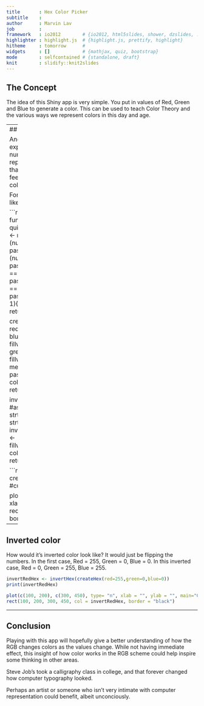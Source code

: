 ```yaml
---
title       : Hex Color Picker
subtitle    : 
author      : Marvin Lav
job         : 
framework   : io2012        # {io2012, html5slides, shower, dzslides, ...}
highlighter : highlight.js  # {highlight.js, prettify, highlight}
hitheme     : tomorrow      # 
widgets     : []            # {mathjax, quiz, bootstrap}
mode        : selfcontained # {standalone, draft}
knit        : slidify::knit2slides
---
```


## The Concept

The idea of this Shiny app is very simple.
You put in values of Red, Green and Blue to generate a color.
This can be used to teach Color Theory and the various ways
we represent colors in this day and age.


---
## Exposure to Hexadecimal

Another promise of this app is the exposure to Hexadecimal. There are a number of people who know hexadicmal representation fairly well, but for those that do not, you can use this app to get a feel of how the numbers change as colors change.

For example, this is how pure Red looks like, Red = 255, Green = 0, Blue = 0.


```r

fillwithzero <- function(hexstring,num_char){
  #used a quick hack instead of looping
  num_zero <- num_char - nchar(hexstring)
  if (num_zero == 5){
    hexstring <- paste0("00000",hexstring)
  }
  if (num_zero == 4){
    hexstring <- paste0("0000",hexstring)
  }
  if (num_zero == 3){
    hexstring <- paste0("000",hexstring)
  }
  if (num_zero == 2){
    hexstring <- paste0("00",hexstring)
  }
  if (num_zero == 1){
    hexstring <- paste0("0",hexstring)
  }
  return(hexstring)
}

createHex <- function(red,green,blue){
  redHex <- fillwithzero(sprintf('%X',red),2)
  blueHex <- fillwithzero(sprintf('%X',green),2)
  greenHex <- fillwithzero(sprintf('%X',blue),2)
  mergedHex <- paste0(redHex,blueHex,greenHex)
  colorHex <- paste0("#",mergedHex)
  return(colorHex)
}

invertHex <- function(hexstring){
  #assuming it has # attached
  max <- strtoi("0xFFFFFF")
  value <- strtoi(gsub("#","0x",hexstring))
  invertedValue <- max - value
  invertHex <- fillwithzero(sprintf('%X',invertedValue),6)
  colorHex <- paste0("#",invertHex)
  return(colorHex)
}
```

```r
redHex<- createHex(red=255,green=0,blue=0) #custom function
print(redHex)

plot(c(100, 200), c(300, 450), type= "n", xlab = "", ylab = "", main="Color of Input")
rect(100, 200, 300, 450, col = redHex, border = "black")
```



---

## Inverted color

How would it's inverted color look like? It would just be flipping the numbers. In the first case, Red = 255, Green = 0, Blue = 0. In this inverted case, Red = 0, Green = 255, Blue = 255.

```r
invertRedHex <- invertHex(createHex(red=255,green=0,blue=0))
print(invertRedHex)

plot(c(100, 200), c(300, 450), type= "n", xlab = "", ylab = "", main="Color of Input")
rect(100, 200, 300, 450, col = invertRedHex, border = "black")
```

---

## Conclusion
Playing with this app will hopefully give a better understanding of how the RGB changes colors as the values change. While not having immediate effect, this insight of how color works in the RGB scheme could help inspire some thinking in other areas. 

Steve Job's took a calligraphy class in college, and that forever changed how computer typography looked.

Perhaps an artist or someone who isn't very intimate with computer representation could benefit, albeit unconciously.